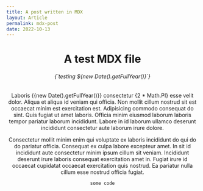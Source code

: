 ```yaml
---
title: A post written in MDX
layout: Article
permalink: mdx-post
date: 2022-10-13
---
```


<Header title="test title" />

# A test MDX file

<div>
    <h6>{`testing ${new Date().getFullYear()}`}</h6>
</div>

<ExampleSVG />

<DynamicBlock text="Laboris *consectetur* esse __velit__ [dolor](/)." />

Laboris {{new Date().getFullYear()}} consectetur {2 \* Math.PI} esse velit dolor. Aliqua et aliqua id veniam qui officia. Non mollit cillum nostrud sit est occaecat minim est exercitation est. Adipisicing commodo consequat do sint. Quis fugiat ut amet laboris. Officia minim eiusmod laborum laboris tempor pariatur laborum incididunt. Labore in id laborum ullamco deserunt incididunt consectetur aute laborum irure dolore.

Consectetur mollit minim enim qui voluptate ex laboris incididunt do qui do do pariatur officia. Consequat ex culpa labore excepteur amet. In sit id incididunt aute consectetur minim ipsum cillum sit veniam. Incididunt deserunt irure laboris consequat exercitation amet in. Fugiat irure id occaecat cupidatat occaecat exercitation quis nostrud. Ea pariatur nulla cillum esse nostrud officia fugiat.

```
some code
```
